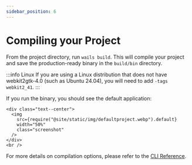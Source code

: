```yaml
---
sidebar_position: 6
---
```


# Compiling your Project

From the project directory, run `wails build`.
This will compile your project and save the production-ready binary in the `build/bin` directory.

:::info Linux
If you are using a Linux distribution that does not have webkit2gtk-4.0 (such as Ubuntu 24.04), you will need to add `-tags webkit2_41`.
:::

If you run the binary, you should see the default application:

```mdx-code-block
<div class="text--center">
  <img
    src={require("@site/static/img/defaultproject.webp").default}
    width="50%"
    class="screenshot"
  />
</div>
<br />
```

For more details on compilation options, please refer to the [CLI Reference](../reference/cli.mdx#build).

